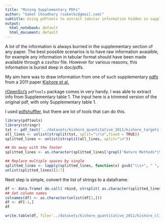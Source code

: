 ```yaml
---
title: "Mining Supplementary PDFs"
author: "Saket Choudhary (saketkc@gmail.com)"
subtitle: Using pdftools to extract tabular information hidden in supplemtary pdfs
output:
  html_notebook: default
  html_document: default
---
```


A lot of the information is always burried in the supplementary section of any paper. The best possible scenarios is to have raw information avaialble, for example any information in tabular format should have been made available through a csv/tsv file. However for various reasons, this information is buried deep in doc/pdfs.

My aim here was to draw information from one of such supplementary [pdfs](http://www.nature.com/nmeth/journal/v8/n7/extref/nmeth.1608-S1.pdf) from a 2011 paper [Kishore et al.](http://www.nature.com/nmeth/journal/v8/n7/full/nmeth.1608.html)


[rOpenSci's](https://ropensci.org/) `pdftools` package comes in very handy. I was able to extract info from Supplementary table 1. The input here is a trimmed version of the original pdf, with only Supplementary table 1. 

I used [pdfshuffler](https://sourceforge.net/projects/pdfshuffler/), but there are lot of tools that can do this.

```r
library(pdftools)
library(stringr)
txt <- pdf_text('../datasets/kishore_quantitative_2011/kishore_targets.pdf')
all_lines <- unlist(strsplit(txt, split="\r\n",fixed = TRUE))
splitted_lines <- unlist(strsplit(all_lines, split="\n"))

## Do away with the footer
splitted_lines <- as.character(splitted_lines[!grepl('Nature Methods*|Supplementary*', splitted_lines)])

## Replace multiple spaces by single
splitted_lines <- lapply(splitted_lines, function(x) gsub("\\s+", " ", str_trim(x)))
unlist(splitted_lines)[1:7]
```

Next step is simple, convert the list of strings to a dataframe.

```r
df <- data.frame( do.call( rbind, strsplit( as.character(splitted_lines), ' ' ) ) ) 
## Set column names
colnames(df) <- as.character(unlist(df[1,]))
df <- df[-1,]
df
```

```r
write.table(df, file='../datasets/kishore_quantitative_2011/kishore_clip_targets.csv', row.names = F, sep="\t", quote = F)
```




